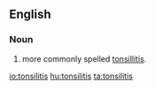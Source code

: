 ==English==

===Noun===
{{en-noun|tonsilitises}}


# {{medicine}} more commonly spelled [[tonsillitis]].

[[io:tonsilitis]]
[[hu:tonsilitis]]
[[ta:tonsilitis]]